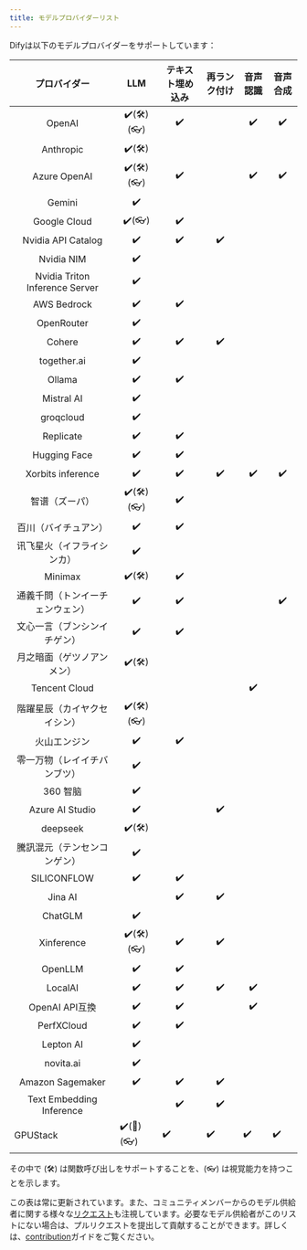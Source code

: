 ```yaml
---
title: モデルプロバイダーリスト
---
```


Difyは以下のモデルプロバイダーをサポートしています：

<table>
  <thead>
    <tr>
      <th align="center">プロバイダー</th>
      <th align="center">LLM</th>
      <th align="center">テキスト埋め込み</th>
      <th align="center">再ランク付け</th>
      <th align="center">音声認識</th>
      <th align="center">音声合成</th>
    </tr>
  </thead>
  <tbody>
    <tr>
      <td align="center">OpenAI</td>
      <td align="center">✔️(🛠️)(👓)</td>
      <td align="center">✔️</td>
      <td align="center"></td>
      <td align="center">✔️</td>
      <td align="center">✔️</td>
    </tr>
    <tr>
      <td align="center">Anthropic</td>
      <td align="center">✔️(🛠️)</td>
      <td align="center"></td>
      <td align="center"></td>
      <td align="center"></td>
      <td align="center"></td>
    </tr>
    <tr>
      <td align="center">Azure OpenAI</td>
      <td align="center">✔️(🛠️)(👓)</td>
      <td align="center">✔️</td>
      <td align="center"></td>
      <td align="center">✔️</td>
      <td align="center">✔️</td>
    </tr>
    <tr>
      <td align="center">Gemini</td>
      <td align="center">✔️</td>
      <td align="center"></td>
      <td align="center"></td>
      <td align="center"></td>
      <td align="center"></td>
    </tr>        
    <tr>
      <td align="center">Google Cloud</td>
      <td align="center">✔️(👓)</td>
      <td align="center">✔️</td>
      <td align="center"></td>
      <td align="center"></td>
      <td align="center"></td>
    </tr>
    <tr>
      <td align="center">Nvidia API Catalog</td>
      <td align="center">✔️</td>
      <td align="center">✔️</td>
      <td align="center">✔️</td>
      <td align="center"></td>
      <td align="center"></td>
    </tr>
    <tr>
      <td align="center">Nvidia NIM</td>
      <td align="center">✔️</td>
      <td align="center"></td>
      <td align="center"></td>
      <td align="center"></td>
      <td align="center"></td>
    </tr>
    <tr>
      <td align="center">Nvidia Triton Inference Server</td>
      <td align="center">✔️</td>
      <td align="center"></td>
      <td align="center"></td>
      <td align="center"></td>
      <td align="center"></td>
    </tr>        
    <tr>
      <td align="center">AWS Bedrock</td>
      <td align="center">✔️</td>
      <td align="center">✔️</td>
      <td align="center"></td>
      <td align="center"></td>
      <td align="center"></td>
    </tr>
    <tr>
      <td align="center">OpenRouter</td>
      <td align="center">✔️</td>
      <td align="center"></td>
      <td align="center"></td>
      <td align="center"></td>
      <td align="center"></td>
    </tr>        
    <tr>
      <td align="center">Cohere</td>
      <td align="center">✔️</td>
      <td align="center">✔️</td>
      <td align="center">✔️</td>
      <td align="center"></td>
      <td align="center"></td>
    </tr>
    <tr>
      <td align="center">together.ai</td>
      <td align="center">✔️</td>
      <td align="center"></td>
      <td align="center"></td>
      <td align="center"></td>
      <td align="center"></td>
    </tr>
    <tr>
      <td align="center">Ollama</td>
      <td align="center">✔️</td>
      <td align="center">✔️</td>
      <td align="center"></td>
      <td align="center"></td>
      <td align="center"></td>
    </tr>
    <tr>
      <td align="center">Mistral AI</td>
      <td align="center">✔️</td>
      <td align="center"></td>
      <td align="center"></td>
      <td align="center"></td>
      <td align="center"></td>
    </tr>
    <tr>
      <td align="center">groqcloud</td>
      <td align="center">✔️</td>
      <td align="center"></td>
      <td align="center"></td>
      <td align="center"></td>
      <td align="center"></td>
    </tr>        
    <tr>
      <td align="center">Replicate</td>
      <td align="center">✔️</td>
      <td align="center">✔️</td>
      <td align="center"></td>
      <td align="center"></td>
      <td align="center"></td>
    </tr>
    <tr>
      <td align="center">Hugging Face</td>
      <td align="center">✔️</td>
      <td align="center">✔️</td>
      <td align="center"></td>
      <td align="center"></td>
      <td align="center"></td>
    </tr>
    <tr>
      <td align="center">Xorbits inference</td>
      <td align="center">✔️</td>
      <td align="center">✔️</td>
      <td align="center">✔️</td>
      <td align="center">✔️</td>
      <td align="center">✔️</td>
    </tr>        
    <tr>
      <td align="center">智谱（ズーパ）</td>
      <td align="center">✔️(🛠️)(👓)</td>
      <td align="center">✔️</td>
      <td align="center"></td>
      <td align="center"></td>
      <td align="center"></td>
    </tr>
    <tr>
      <td align="center">百川（バイチュアン）</td>
      <td align="center">✔️</td>
      <td align="center">✔️</td>
      <td align="center"></td>
      <td align="center"></td>
      <td align="center"></td>
    </tr>
    <tr>
      <td align="center">讯飞星火（イフライシンカ）</td>
      <td align="center">✔️</td>
      <td align="center"></td>
      <td align="center"></td>
      <td align="center"></td>
      <td align="center"></td>
    </tr>
    <tr>
      <td align="center">Minimax</td>
      <td align="center">✔️(🛠️)</td>
      <td align="center">✔️</td>
      <td align="center"></td>
      <td align="center"></td>
      <td align="center"></td>
    </tr>
    <tr>
      <td align="center">通義千問（トンイーチェンウェン）</td>
      <td align="center">✔️</td>
      <td align="center">✔️</td>
      <td align="center"></td>
      <td align="center"></td>
      <td align="center">✔️</td>
    </tr>
    <tr>
      <td align="center">文心一言（ブンシンイチゲン）</td>
      <td align="center">✔️</td>
      <td align="center">✔️</td>
      <td align="center"></td>
      <td align="center"></td>
      <td align="center"></td>
    </tr>
    <tr>
      <td align="center">月之暗面（ゲツノアンメン）</td>
      <td align="center">✔️(🛠️)</td>
      <td align="center"></td>
      <td align="center"></td>
      <td align="center"></td>
      <td align="center"></td>
    </tr>
    <tr>
      <td align="center">Tencent Cloud</td>
      <td align="center"></td>
      <td align="center"></td>
      <td align="center"></td>
      <td align="center">✔️</td>
      <td align="center"></td>
    </tr>
    <tr>
      <td align="center">階躍星辰（カイヤクセイシン）</td>
      <td align="center">✔️(🛠️)(👓)</td>
      <td align="center"></td>
      <td align="center"></td>
      <td align="center"></td>
      <td align="center"></td>
    </tr>
    <tr>
      <td align="center">火山エンジン</td>
      <td align="center">✔️</td>
      <td align="center">✔️</td>
      <td align="center"></td>
      <td align="center"></td>
      <td align="center"></td>
    </tr>        
    <tr>
      <td align="center">零一万物（レイイチバンブツ）</td>
      <td align="center">✔️</td>
      <td align="center"></td>
      <td align="center"></td>
      <td align="center"></td>
      <td align="center"></td>
    </tr>
    <tr>
      <td align="center">360 智脑</td>
      <td align="center">✔️</td>
      <td align="center"></td>
      <td align="center"></td>
      <td align="center"></td>
      <td align="center"></td>
    </tr>
    <tr>
      <td align="center">Azure AI Studio</td>
      <td align="center">✔️</td>
      <td align="center"></td>
      <td align="center">✔️</td>
      <td align="center"></td>
      <td align="center"></td>
    </tr>        
    <tr>
      <td align="center">deepseek</td>
      <td align="center">✔️(🛠️)</td>
      <td align="center"></td>
      <td align="center"></td>
      <td align="center"></td>
      <td align="center"></td>
    </tr>
    <tr>
      <td align="center">騰訊混元（テンセンコンゲン）</td>
      <td align="center">✔️</td>
      <td align="center"></td>
      <td align="center"></td>
      <td align="center"></td>
      <td align="center"></td>
    </tr>
    <tr>
      <td align="center">SILICONFLOW</td>
      <td align="center">✔️</td>
      <td align="center">✔️</td>
      <td align="center"></td>
      <td align="center"></td>
      <td align="center"></td>
    </tr>        
    <tr>
      <td align="center">Jina AI</td>
      <td align="center"></td>
      <td align="center">✔️</td>
      <td align="center">✔️</td>
      <td align="center"></td>
      <td align="center"></td>
    </tr>
    <tr>
      <td align="center">ChatGLM</td>
      <td align="center">✔️</td>
      <td align="center"></td>
      <td align="center"></td>
      <td align="center"></td>
      <td align="center"></td>
    </tr>
    <tr>
      <td align="center">Xinference</td>
      <td align="center">✔️(🛠️)(👓)</td>
      <td align="center">✔️</td>
      <td align="center">✔️</td>
      <td align="center"></td>
      <td align="center"></td>
    </tr>
    <tr>
      <td align="center">OpenLLM</td>
      <td align="center">✔️</td>
      <td align="center">✔️</td>
      <td align="center"></td>
      <td align="center"></td>
      <td align="center"></td>
    </tr>
    <tr>
      <td align="center">LocalAI</td>
      <td align="center">✔️</td>
      <td align="center">✔️</td>
      <td align="center">✔️</td>
      <td align="center">✔️</td>
      <td align="center"></td>
    </tr>
    <tr>
      <td align="center">OpenAI API互換</td>
      <td align="center">✔️</td>
      <td align="center">✔️</td>
      <td align="center"></td>
      <td align="center">✔️</td>
      <td align="center"></td>
    </tr>
    <tr>
      <td align="center">PerfXCloud</td>
      <td align="center">✔️</td>
      <td align="center">✔️</td>
      <td align="center"></td>
      <td align="center"></td>
      <td align="center"></td>
    </tr>
    <tr>
      <td align="center">Lepton AI</td>
      <td align="center">✔️</td>
      <td align="center"></td>
      <td align="center"></td>
      <td align="center"></td>
      <td align="center"></td>
    </tr>
    <tr>
      <td align="center">novita.ai</td>
      <td align="center">✔️</td>
      <td align="center"></td>
      <td align="center"></td>
      <td align="center"></td>
      <td align="center"></td>
    </tr>
    <tr>
      <td align="center">Amazon Sagemaker</td>
      <td align="center">✔️</td>
      <td align="center">✔️</td>
      <td align="center">✔️</td>
      <td align="center"></td>
      <td align="center"></td>
    </tr>
    <tr>
      <td align="center">Text Embedding Inference</td>
      <td align="center"></td>
      <td align="center">✔️</td>
      <td align="center">✔️</td>
      <td align="center"></td>
      <td align="center"></td>
    </tr>
    <tr>
      <td>GPUStack</td>
      <td>✔️(🔧️)(👓)</td>
      <td>✔️</td>
      <td>✔️</td>
      <td>✔️</td>
      <td>✔️</td>
    </tr>
  </tbody>
</table>

その中で (🛠️) は関数呼び出しをサポートすることを、(👓) は視覚能力を持つことを示します。

この表は常に更新されています。また、コミュニティメンバーからのモデル供給者に関する様々な[リクエスト](https://github.com/langgenius/dify/discussions/categories/ideas)も注視しています。必要なモデル供給者がこのリストにない場合は、プルリクエストを提出して貢献することができます。詳しくは、[contribution](/ja-jp/community/contribution)ガイドをご覧ください。
